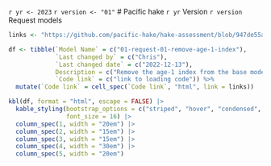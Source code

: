 `r yr <- 2023`
`r version <- "01"`
# Pacific hake `r yr` Version `r version` Request models

```r
links <- "https://github.com/pacific-hake/hake-assessment/blob/947de55a5943aa6ca471e7e1077720c3c19682be/R/model-setup.R#L298"

df <- tibble(`Model Name` = c("01-request-01-remove-age-1-index"),
             `Last changed by` = c("Chris"),
             `Last changed date` = c("2022-12-13"),
             Description = c("Remove the age-1 index from the base model"),
             `Code link` = c("link to loading code")) %>%
  mutate(`Code link` = cell_spec(`Code link`, "html", link = links))

kbl(df, format = "html", escape = FALSE) |> 
  kable_styling(bootstrap_options = c("striped", "hover", "condensed", "responsive"),
                font_size = 16) |> 
  column_spec(1, width = "20em") |> 
  column_spec(2, width = "15em") |> 
  column_spec(3, width = "15em") |> 
  column_spec(4, width = "30em") |> 
  column_spec(5, width = "20em")
```